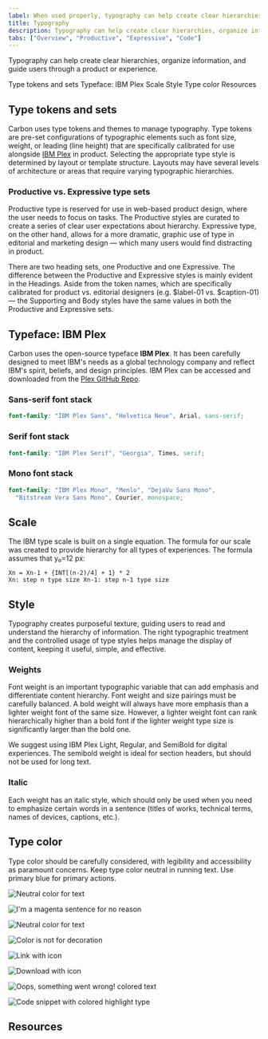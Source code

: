 ```yaml
---
label: When used properly, typography can help create clear hierarchies, organize information, and guide users through the product or experience.
title: Typography
description: Typography can help create clear hierarchies, organize information, and guide users through a product or experience.
tabs: ["Overview", "Productive", "Expressive", "Code"]
---
```



<PageDescription>

Typography can help create clear hierarchies, organize information, and guide
users through a product or experience.

</PageDescription>

<AnchorLinks>

<AnchorLink>Type tokens and sets</AnchorLink>
<AnchorLink>Typeface: IBM Plex</AnchorLink>
<AnchorLink>Scale</AnchorLink>
<AnchorLink>Style</AnchorLink>
<AnchorLink>Type color</AnchorLink>
<AnchorLink>Resources</AnchorLink>

</AnchorLinks>

## Type tokens and sets

Carbon uses type tokens and themes to manage typography. Type tokens are pre-set configurations of typographic elements such as font size, weight, or leading (line height) that are specifically calibrated for use alongside [IBM Plex](http://ibm.com/plex) in product. Selecting the appropriate type style is determined by layout or template structure. Layouts may have several levels of architecture or areas that require varying typographic hierarchies.

### Productive vs. Expressive type sets

Productive type is reserved for use in web-based product design, where the user needs to focus on tasks. The Productive styles are curated to create a series of clear user expectations about hierarchy. Expressive type, on the other hand, allows for a more dramatic, graphic use of type in editorial and marketing design — which many users would find distracting in product.

There are two heading sets, one Productive and one Expressive. The difference between the Productive and Expressive styles is mainly evident in the Headings. Aside from the token names, which are specifically calibrated for product vs. editorial designers (e.g. $label-01 vs. $caption-01) — the Supporting and Body styles have the same values in both the Productive and Expressive sets.

## Typeface: IBM Plex

Carbon uses the open-source typeface **IBM Plex**. It has been carefully designed to meet IBM's needs as a global technology company and reflect IBM's spirit, beliefs, and design principles. IBM Plex can be accessed and downloaded from the [Plex GitHub Repo](https://github.com/ibm/plex).

<TypeWeight type="types" />

### Sans-serif font stack

```scss
font-family: "IBM Plex Sans", "Helvetica Neue", Arial, sans-serif;
```

### Serif font stack

```scss
font-family: "IBM Plex Serif", "Georgia", Times, serif;
```

### Mono font stack

```scss
font-family: "IBM Plex Mono", "Menlo", "DejaVu Sans Mono",
  "Bitstream Vera Sans Mono", Courier, monospace;
```

## Scale

The IBM type scale is built on a single equation. The formula for our scale was created to provide hierarchy for all types of experiences. The formula assumes that y₀=12 px:

<TypeScaleTable />

```
Xn = Xn-1 + {INT[(n-2)/4] + 1} * 2
Xn: step n type size Xn-1: step n-1 type size
```

## Style

Typography creates purposeful texture, guiding users to read and understand the hierarchy of information. The right typographic treatment and the controlled usage of type styles helps manage the display of content, keeping it useful, simple, and effective.

### Weights

Font weight is an important typographic variable that can add emphasis and differentiate content hierarchy. Font weight and size pairings must be carefully balanced. A bold weight will always have more emphasis than a lighter weight font of the same size. However, a lighter weight font can rank hierarchically higher than a bold font if the lighter weight type size is significantly larger than the bold one.

We suggest using IBM Plex Light, Regular, and SemiBold for digital experiences. The semibold weight is ideal for section headers, but should not be used for long text.

<TypeWeight />

### Italic

Each weight has an italic style, which should only be used when you need to emphasize certain words in a sentence (titles of works, technical terms, names of devices, captions, etc.).

<TypeWeight type="italic" />

## Type color

Type color should be carefully considered, with legibility and accessibility as paramount concerns. Keep type color neutral in running text. Use primary blue for primary actions.

<DoDontRow>
<DoDont>

![Neutral color for text](images/Typography_overview_Type-color-1.svg)

</DoDont>
<DoDont type="dont">

![I'm a magenta sentence for no reason](images/Typography_overview_Type-color-2.svg)

</DoDont>
</DoDontRow>

<DoDontRow>
<DoDont color="dark">

![Neutral color for text](images/Typography_overview_Type-color-3.svg)

</DoDont>
<DoDont type="dont" color="dark">

![Color is not for decoration](images/Typography_overview_Type-color-4.svg)

</DoDont>
</DoDontRow>

<DoDontRow>
<DoDont caption="Core blue colors are used for text links and primary actions">

![Link with icon](images/Typography_overview_Type-color-5.svg)

</DoDont>
<DoDont caption="Secondary actions use Gray 100 and icons">

![Download with icon](images/Typography_overview_Type-color-6.svg)

</DoDont>
</DoDontRow>

<DoDontRow>
<DoDont caption="Other use cases for colored type are code snippets, warnings, alerts, etc.">

![Oops, something went wrong! colored text](images/Typography_overview_Type-color-7.svg)

</DoDont>
<DoDont>

![Code snippet with colored highlight type](images/Typography_overview_Type-color-8.svg)

</DoDont>
</DoDontRow>

## Resources

<Row className="resource-card-group">
<Column colMd={4} colLg={4} noGutterSm>
  <ResourceCard
    subTitle="Get the latest IBM Plex™ download on GitHub"
    href="https://github.com/ibm/plex/releases/latest"
    >

<MdxIcon name="github" />

  </ResourceCard>
</Column>
<Column colMd={4} colLg={4}  noGutterSm>
  <ResourceCard
    subTitle="Visit the IBM Plex™ website to learn more"
    href="https://www.ibm.com/plex/"
    >

  </ResourceCard>
</Column>
<Column colMd={4} colLg={4} noGutterSm>
  <ResourceCard
    subTitle="Elements package: Type"
    href="https://github.com/carbon-design-system/carbon/tree/master/packages/type"
    >

<MdxIcon name="github" />

  </ResourceCard>
</Column>
<Column colMd={4} colLg={4}  noGutterSm>
  <ResourceCard
    subTitle="Type package preview"
    href="https://github.com/carbon-design-system/carbon/tree/master/packages/type"
    >

<MdxIcon name="codesandbox" />

 </ResourceCard>
</Column>
</Row>
